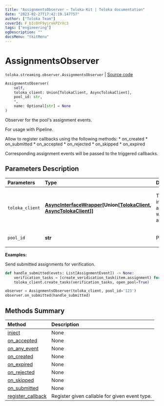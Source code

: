 ```yaml
---
title: "AssignmentsObserver — Toloka-Kit | Toloka documentation"
date: "2023-02-27T17:42:19.147757"
author: ["Toloka Team"]
coverId: F_bIcOYF9yjrxkPZrXc3
tags: ["engineering"]
ogDescription: ""
docsMenu: "tkitMenu"
---
```


# AssignmentsObserver
`toloka.streaming.observer.AssignmentsObserver` | [Source code](https://github.com/Toloka/toloka-kit/blob/v1.1.4/src/streaming/observer.py#L306)

```python
AssignmentsObserver(
    self,
    toloka_client: Union[TolokaClient, AsyncTolokaClient],
    pool_id: str,
    *,
    name: Optional[str] = None
)
```

Observer for the pool's assignment events.

For usage with Pipeline.

Allow to register callbacks using the following methods:
    * on_created
    * on_submitted
    * on_accepted
    * on_rejected
    * on_skipped
    * on_expired

Corresponding assignment events will be passed to the triggered callbacks.

## Parameters Description

| Parameters | Type | Description |
| :----------| :----| :-----------|
`toloka_client`|**[AsyncInterfaceWrapper](/docs/toloka-kit/reference/toloka.util.async_utils.AsyncInterfaceWrapper)\[Union\[[TolokaClient](/docs/toloka-kit/reference/toloka.client.TolokaClient), [AsyncTolokaClient](/docs/toloka-kit/reference/toloka.async_client.client.AsyncTolokaClient)\]\]**|<p>TolokaClient instance or async wrapper around it.</p>
`pool_id`|**str**|<p>Pool ID.</p>

**Examples:**

Send submitted assignments for verification.

```python
def handle_submitted(evets: List[AssignmentEvent]) -> None:
    verification_tasks = [create_veridication_task(item.assignment) for item in evets]
    toloka_client.create_tasks(verification_tasks, open_pool=True)

observer = AssignmentsObserver(toloka_client, pool_id='123')
observer.on_submitted(handle_submitted)
```
## Methods Summary

| Method | Description |
| :------| :-----------|
[inject](/docs/toloka-kit/reference/toloka.streaming.observer.AssignmentsObserver.inject)| None
[on_accepted](/docs/toloka-kit/reference/toloka.streaming.observer.AssignmentsObserver.on_accepted)| None
[on_any_event](/docs/toloka-kit/reference/toloka.streaming.observer.AssignmentsObserver.on_any_event)| None
[on_created](/docs/toloka-kit/reference/toloka.streaming.observer.AssignmentsObserver.on_created)| None
[on_expired](/docs/toloka-kit/reference/toloka.streaming.observer.AssignmentsObserver.on_expired)| None
[on_rejected](/docs/toloka-kit/reference/toloka.streaming.observer.AssignmentsObserver.on_rejected)| None
[on_skipped](/docs/toloka-kit/reference/toloka.streaming.observer.AssignmentsObserver.on_skipped)| None
[on_submitted](/docs/toloka-kit/reference/toloka.streaming.observer.AssignmentsObserver.on_submitted)| None
[register_callback](/docs/toloka-kit/reference/toloka.streaming.observer.AssignmentsObserver.register_callback)| Register given callable for given event type.